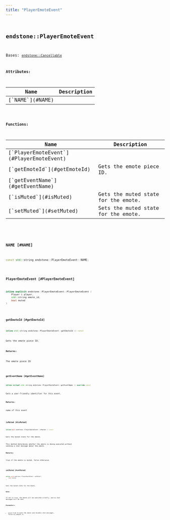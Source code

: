 ```yaml
---
title: "PlayerEmoteEvent"
---
```


## <code className="doc-symbol doc-symbol-class"/> endstone::PlayerEmoteEvent

Bases: [`endstone::Cancellable`](classendstone_1_1_cancellable.md)









**Attributes:**

<table>
<thead>
   <tr>
      <th>Name</th>
      <th>Description</th>
   </tr>
</thead>
<tbody>
<tr key="classendstone_1_1_player_emote_event_1a74ecb4319b65d01b406f8c591d3aff18">
    <td>[`NAME`](#NAME)</td>
    <td></td>
</tr>
</tbody>
</table>






**Functions:**

<table>
<thead>
   <tr>
      <th>Name</th>
      <th>Description</th>
   </tr>
</thead>
<tbody>
<tr key="classendstone_1_1_player_emote_event_1ac2488935ceb6439496161cad234f16aa">
    <td>[`PlayerEmoteEvent`](#PlayerEmoteEvent)</td>
    <td></td>
</tr>
<tr key="classendstone_1_1_player_emote_event_1a3cdd5e160ee7f361ee4dd23cd94bf709">
    <td>[`getEmoteId`](#getEmoteId)</td>
    <td>Gets the emote piece ID.</td>
</tr>
<tr key="classendstone_1_1_player_emote_event_1a79b81c6252a8a7036ddf04f4827edd40">
    <td>[`getEventName`](#getEventName)</td>
    <td></td>
</tr>
<tr key="classendstone_1_1_player_emote_event_1a44bd292db6e8d2326ac16126cadfcf1a">
    <td>[`isMuted`](#isMuted)</td>
    <td>Gets the muted state for the emote.</td>
</tr>
<tr key="classendstone_1_1_player_emote_event_1a8b3923ba2a6d0867d03ea8ec89ab299a">
    <td>[`setMuted`](#setMuted)</td>
    <td>Sets the muted state for the emote.</td>
</tr>
</tbody>
</table>

### <code className="doc-symbol doc-symbol-variable"/> NAME [#NAME]

```cpp
const std::string endstone::PlayerEmoteEvent::NAME;
```
### <code className="doc-symbol doc-symbol-function"/> PlayerEmoteEvent [#PlayerEmoteEvent]

```cpp
inline explicit endstone::PlayerEmoteEvent::PlayerEmoteEvent (
    Player & player,
    std::string emote_id,
    bool muted
) 
```
### <code className="doc-symbol doc-symbol-function"/> getEmoteId [#getEmoteId]

```cpp
inline std::string endstone::PlayerEmoteEvent::getEmoteId () const
```

Gets the emote piece ID.





**Returns:**

The emote piece ID 





        
### <code className="doc-symbol doc-symbol-function"/> getEventName [#getEventName]

```cpp
inline virtual std::string endstone::PlayerEmoteEvent::getEventName () override const
```


Gets a user-friendly identifier for this event.




**Returns:**

name of this event 





        
### <code className="doc-symbol doc-symbol-function"/> isMuted [#isMuted]

```cpp
inline bool endstone::PlayerEmoteEvent::isMuted () const
```

Gets the muted state for the emote.



This method determines whether the emote is being executed without sending a chat message about the emote.




**Returns:**

true if the emote is muted, false otherwise. 





        
### <code className="doc-symbol doc-symbol-function"/> setMuted [#setMuted]

```cpp
inline void endstone::PlayerEmoteEvent::setMuted (
    bool muted
) 
```

Sets the muted state for the emote.





**Note:**

If set to true, the emote will be executed silently, and no chat messages will be sent.




**Parameters:**


* `muted` true to mute the emote and disable chat messages, false to unmute it. 




        